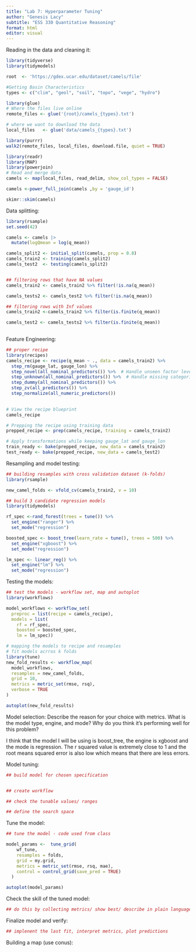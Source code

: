 ```yaml
---
title: "Lab 7: Hyperparameter Tuning"
author: "Genesis Lacy"
subtitle: "ESS 330 Quantitative Reasoning"
format: html
editor: visual
---
```


Reading in the data and cleaning it:

```r
library(tidyverse)
library(tidymodels)

root  <- 'https://gdex.ucar.edu/dataset/camels/file'

#Getting Basin Characteristics 
types <- c("clim", "geol", "soil", "topo", "vege", "hydro")

library(glue)
# Where the files live online
remote_files <- glue('{root}/camels_{types}.txt')

# where we want to download the data
local_files   <- glue('data/camels_{types}.txt')

library(purrr)
walk2(remote_files, local_files, download.file, quiet = TRUE)

library(readr)
library(MAP)
library(powerjoin)
# Read and merge data
camels <- map(local_files, read_delim, show_col_types = FALSE) 

camels <-power_full_join(camels ,by = 'gauge_id')

skimr::skim(camels)

```

Data splitting:

```r
library(rsample)
set.seed(42)

camels <- camels |> 
  mutate(logQmean = log(q_mean))

camels_split2 <- initial_split(camels, prop = 0.8)
camels_train2 <- training(camels_split2)
camels_test2  <- testing(camels_split2)


## filtering rows that have NA values
camels_train2 <- camels_train2 %>% filter(!is.na(q_mean))

camels_tests2 <- camels_test2 %>% filter(!is.na(q_mean))

## filtering rows with Inf values 
camels_train2 <-camels_train2 %>% filter(is.finite(q_mean))

camels_test2 <- camels_tests2 %>% filter(is.finite(q_mean))
  
```

Feature Engineering:

```r
## proper recipe
library(recipes)
camels_recipe <- recipe(q_mean ~ ., data = camels_train2) %>%
  step_rm(gauge_lat, gauge_lon) %>%
  step_novel(all_nominal_predictors()) %>%  # Handle unseen factor levels
  step_unknown(all_nominal_predictors()) %>%  # Handle missing categorical values
  step_dummy(all_nominal_predictors()) %>%
  step_zv(all_predictors()) %>%
  step_normalize(all_numeric_predictors())
 

# View the recipe blueprint
camels_recipe

# Prepping the recipe using training data
prepped_recipe <- prep(camels_recipe, training = camels_train2)

# Apply transformations while keeping gauge_lat and gauge_lon
train_ready <- bake(prepped_recipe, new_data = camels_train2)
test_ready <- bake(prepped_recipe, new_data = camels_test2)

```

Resampling and model testing:

```r

## building resamples with cross validation dataset (k-folds)
library(rsample)

new_camel_folds <- vfold_cv(camels_train2, v = 10)

## build 3 candidate regression models
library(tidymodels)

rf_spec <-rand_forest(trees = tune()) %>%
  set_engine("ranger") %>%
  set_mode("regression")

boosted_spec <- boost_tree(learn_rate = tune(), trees = 500) %>%
  set_engine("xgboost") %>%
  set_mode("regression")

lm_spec <- linear_reg() %>%
  set_engine("lm") %>%
  set_mode("regression")
```

Testing the models:

```r
## test the models - workflow set, map and autoplot
library(workflows)

model_workflows <- workflow_set(
  preproc = list(recipe = camels_recipe),
  models = list(
    rf = rf_spec,
    boosted = boosted_spec,
    lm = lm_spec))

# mapping the models to recipe and resamples
# fit models acrros k folds
library(tune)
new_fold_results <- workflow_map(
  model_workflows,
  resamples = new_camel_folds,
  grid = 10,
  metrics = metric_set(rmse, rsq),
  verbose = TRUE
)

autoplot(new_fold_results)

```

Model selection: Describe the reason for your choice with metrics. What is the model type, engine, and mode? Why do you think it's performing well for this problem?

I think that the model I will be using is boost_tree, the engine is xgboost and the mode is regression. The r squared value is extremely close to 1 and the root means squared error is also low which means that there are less errors.

Model tuning:

```r
## build model for chosen specification


## create workflow

## check the tunable values/ ranges

## define the search space


```

Tune the model:

```r
## tune the model - code used from class

model_params <-  tune_grid(
    wf_tune,
    resamples = folds,
    grid = my.grid,
    metrics = metric_set(rmse, rsq, mae),
    control = control_grid(save_pred = TRUE)
  )

autoplot(model_params)
```

Check the skill of the tuned model:

```r
## do this by collecting metrics/ show best/ describe in plain language
```

Finalize model and verify:

```r
## implenent the last fit, interpret metrics, plot predictions

```

Building a map (use conus):

```r

```
